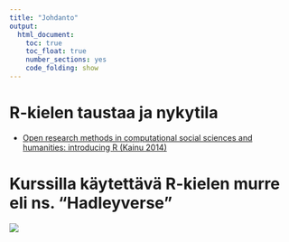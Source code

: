 ```yaml
---
title: "Johdanto"
output: 
  html_document: 
    toc: true
    toc_float: true
    number_sections: yes
    code_folding: show
---
```



# R-kielen taustaa ja nykytila

- [Open research methods in computational social sciences and humanities: introducing R (Kainu 2014)](https://digihist.se/5-metoder-inom-digital-historia/fordjupning-open-research-methods-in-computational-social-sciences-and-humanities-introducing-r/)


# Kurssilla käytettävä R-kielen murre eli ns. "Hadleyverse"


![](graphics/wickham_cycle.png)




